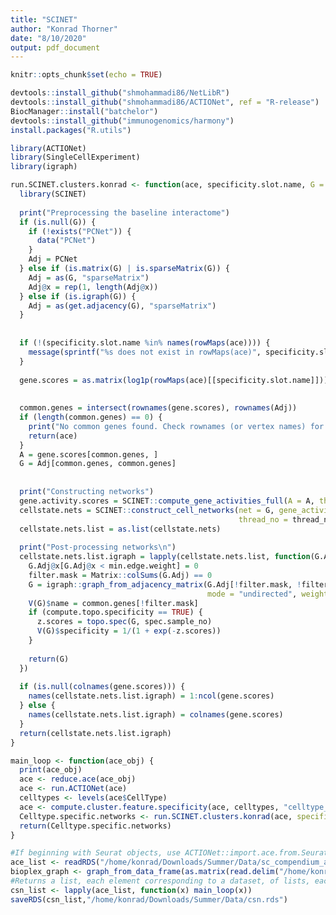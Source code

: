 ```yaml
---
title: "SCINET"
author: "Konrad Thorner"
date: "8/10/2020"
output: pdf_document
---
```


```r
knitr::opts_chunk$set(echo = TRUE)
```

```r
devtools::install_github("shmohammadi86/NetLibR")
devtools::install_github("shmohammadi86/ACTIONet", ref = "R-release")
BiocManager::install("batchelor")
devtools::install_github("immunogenomics/harmony")
install.packages("R.utils")
```

```r
library(ACTIONet)
library(SingleCellExperiment)
library(igraph)
```

```r
run.SCINET.clusters.konrad <- function(ace, specificity.slot.name, G = NULL, min.edge.weight = 2, spec.sample_no = 1000, thread_no = 8, compute.topo.specificity = T) {
  library(SCINET)
  
  print("Preprocessing the baseline interactome")
  if (is.null(G)) {
    if (!exists("PCNet")) {
      data("PCNet")
    }
    Adj = PCNet
  } else if (is.matrix(G) | is.sparseMatrix(G)) {
    Adj = as(G, "sparseMatrix")
    Adj@x = rep(1, length(Adj@x))
  } else if (is.igraph(G)) {
    Adj = as(get.adjacency(G), "sparseMatrix")
  }
  
  
  if (!(specificity.slot.name %in% names(rowMaps(ace)))) {
    message(sprintf("%s does not exist in rowMaps(ace)", specificity.slot.name))
  }
  
  gene.scores = as.matrix(log1p(rowMaps(ace)[[specificity.slot.name]]))
  
  
  common.genes = intersect(rownames(gene.scores), rownames(Adj))
  if (length(common.genes) == 0) {
    print("No common genes found. Check rownames (or vertex names) for the input graph")
    return(ace)
  }
  A = gene.scores[common.genes, ]
  G = Adj[common.genes, common.genes]
  
  
  print("Constructing networks")
  gene.activity.scores = SCINET::compute_gene_activities_full(A = A, thread_no = thread_no)
  cellstate.nets = SCINET::construct_cell_networks(net = G, gene_activities = gene.activity.scores,
                                                   thread_no = thread_no)
  cellstate.nets.list = as.list(cellstate.nets)
  
  print("Post-processing networks\n")
  cellstate.nets.list.igraph = lapply(cellstate.nets.list, function(G.Adj) {
    G.Adj@x[G.Adj@x < min.edge.weight] = 0
    filter.mask = Matrix::colSums(G.Adj) == 0
    G = igraph::graph_from_adjacency_matrix(G.Adj[!filter.mask, !filter.mask],
                                            mode = "undirected", weighted = T)
    V(G)$name = common.genes[!filter.mask]
    if (compute.topo.specificity == TRUE) {
      z.scores = topo.spec(G, spec.sample_no)
      V(G)$specificity = 1/(1 + exp(-z.scores))
    }
    
    return(G)
  })
  
  if (is.null(colnames(gene.scores))) {
    names(cellstate.nets.list.igraph) = 1:ncol(gene.scores)
  } else {
    names(cellstate.nets.list.igraph) = colnames(gene.scores)
  }
  return(cellstate.nets.list.igraph)
}

main_loop <- function(ace_obj) {
  print(ace_obj)
  ace <- reduce.ace(ace_obj)
  ace <- run.ACTIONet(ace)
  celltypes <- levels(ace$CellType)
  ace <- compute.cluster.feature.specificity(ace, celltypes, "celltype_specificity_scores")
  Celltype.specific.networks <- run.SCINET.clusters.konrad(ace, specificity.slot.name = "celltype_specificity_scores_feature_specificity", G=bioplex_graph)
  return(Celltype.specific.networks)
}

#If beginning with Seurat objects, use ACTIONet::import.ace.from.Seurat(seurat_obj)
ace_list <- readRDS("/home/konrad/Downloads/Summer/Data/sc_compendium_ace.rds")
bioplex_graph <- graph_from_data_frame(as.matrix(read.delim("/home/konrad/Downloads/Summer/Data/bioplex_ref.tsv", stringsAsFactors = FALSE)[,5:6]), directed = FALSE)
#Returns a list, each element corresponding to a dataset, of lists, each element corresponding to a cell type.
csn_list <- lapply(ace_list, function(x) main_loop(x))
saveRDS(csn_list,"/home/konrad/Downloads/Summer/Data/csn.rds")
```

